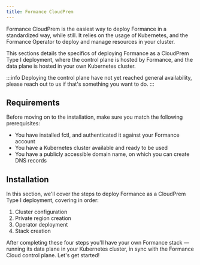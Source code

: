 ```yaml
---
title: Formance CloudPrem
---
```


Formance CloudPrem is the easiest way to deploy Formance in a standardized way, while still. It relies on the usage of Kubernetes, and the Formance Operator to deploy and manage resources in your cluster. 

This sections details the specifics of deploying Formance as a CloudPrem Type I deployment, where the control plane is hosted by Formance, and the data plane is hosted in your own Kubernetes cluster.

<!-- Estimated time: 4h — varies on your cloud provider specifics -->
<!-- Experience required: Kubernetes, cloud provider -->

:::info
Deploying the control plane have not yet reached general availability, please reach out to us if that's something you want to do.
:::

## Requirements

Before moving on to the installation, make sure you match the following prerequisites:

* You have installed fctl, and authenticated it against your Formance account
* You have a Kubernetes cluster available and ready to be used
  <!-- * You have set up an ingress controller
  * You have set up a load balancer, or can allow some inbound traffic to the cluster
  * Either the ingress controller or the load balancer are set-up with SSL support -->
* You have a publicly accessible domain name, on which you can create DNS records

<!-- ## Architecture

Formance cloud containers (control plane)
Your private region (data plane)
Your stacks

-->

## Installation

In this section, we'll cover the steps to deploy Formance as a CloudPrem Type I deployment, covering in order:

1. Cluster configuration
2. Private region creation
3. Operator deployment
4. Stack creation

After completing these four steps you'll have your own Formance stack — running its data plane in your Kubernetes cluster, in sync with the Formance Cloud control plane. Let's get started!